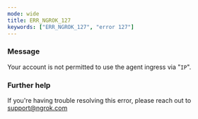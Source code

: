 ```yaml
---
mode: wide
title: ERR_NGROK_127
keywords: ["ERR_NGROK_127", "error 127"]
---
```


### Message

Your account is not permitted to use the agent ingress via "`IP`".

### Further help

If you're having trouble resolving this error, please reach out to [support@ngrok.com](mailto:support@ngrok.com?subject=Help%20with%20ERR_NGROK_127)

